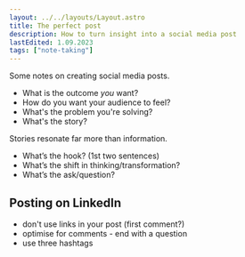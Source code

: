 ```yaml
---
layout: ../../layouts/Layout.astro
title: The perfect post
description: How to turn insight into a social media post
lastEdited: 1.09.2023
tags: ["note-taking"]
---
```


Some notes on creating social media posts.

- What is the outcome _you_ want?
- How do you want your audience to feel?
- What's the problem you're solving?
- What's the story?

Stories resonate far more than information.

- What’s the hook? (1st two sentences)
- What’s the shift in thinking/transformation?
- What’s the ask/question?

## Posting on LinkedIn

- don't use links in your post (first comment?)
- optimise for comments - end with a question
- use three hashtags
